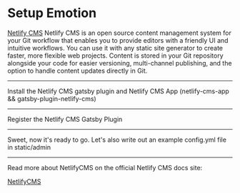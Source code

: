 # Setup Emotion

[Netlify CMS](https://www.netlifycms.org/) Netlify CMS is an open source content management system for your Git workflow that enables you to provide editors with a friendly UI and intuitive workflows. You can use it with any static site generator to create faster, more flexible web projects. Content is stored in your Git repository alongside your code for easier versioning, multi-channel publishing, and the option to handle content updates directly in Git.

---

Install the Netlify CMS gatsby plugin and Netlify CMS App
(netlify-cms-app && gatsby-plugin-netlify-cms)

<NPMPackage name="netlify-cms-app"/>
<NPMPackage name="gatsby-plugin-netlify-cms"/>

---

Register the Netlify CMS Gatsby Plugin
<GatsbyPlugin name="gatsby-plugin-netlify-cms"/>

---

Sweet, now it's ready to go.
Let's also write out an example config.yml file in static/admin
<File
  path="static/admin/config.yml"
  content="https://raw.githubusercontent.com/dsanderson90/gatsby-recipes/master/config.yml"
/>

---
Read more about NetlifyCMS on the official Netlify CMS docs site:

[NetlifyCMS](https://www.netlifycms.org/docs/intro/)